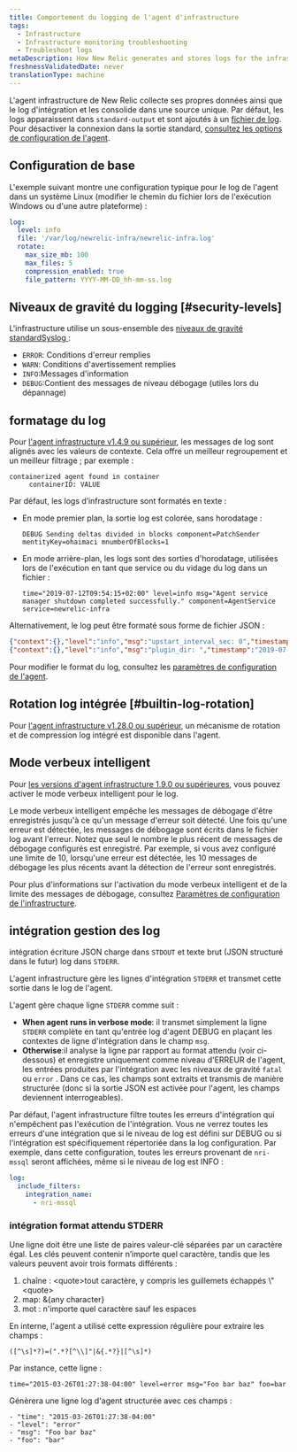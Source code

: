 ```yaml
---
title: Comportement du logging de l'agent d'infrastructure
tags:
  - Infrastructure
  - Infrastructure monitoring troubleshooting
  - Troubleshoot logs
metaDescription: How New Relic generates and stores logs for the infrastructure agent.
freshnessValidatedDate: never
translationType: machine
---
```


L&apos;agent infrastructure de New Relic collecte ses propres données ainsi que le log d&apos;intégration et les consolide dans une source unique. Par défaut, les logs apparaissent dans `standard-output` et sont ajoutés à un [fichier de log](/docs/infrastructure/install-configure-infrastructure/configuration/infrastructure-configuration-settings#log-file). Pour désactiver la connexion dans la sortie standard, [consultez les options de configuration de l&apos;agent](/docs/infrastructure/install-infrastructure-agent/configuration/infrastructure-agent-configuration-settings/#stdout).

## Configuration de base

L&apos;exemple suivant montre une configuration typique pour le log de l&apos;agent dans un système Linux (modifier le chemin du fichier lors de l&apos;exécution Windows ou d&apos;une autre plateforme) :

```yml
log:
  level: info
  file: '/var/log/newrelic-infra/newrelic-infra.log'
  rotate:
    max_size_mb: 100
    max_files: 5
    compression_enabled: true
    file_pattern: YYYY-MM-DD_hh-mm-ss.log
```

## Niveaux de gravité du logging [#security-levels]

L&apos;infrastructure utilise un sous-ensemble des [niveaux de gravité standard<DNT>Syslog</DNT> ](https://en.wikipedia.org/wiki/Syslog#Severity_level):

* `ERROR`: Conditions d&apos;erreur remplies
* `WARN`: Conditions d&apos;avertissement remplies
* `INFO`:Messages d&apos;information
* `DEBUG`:Contient des messages de niveau débogage (utiles lors du dépannage)

## formatage du log

Pour [l&apos;agent infrastructure v1.4.9 ou supérieur](/docs/release-notes/infrastructure-release-notes/infrastructure-agent-release-notes), les messages de log sont alignés avec les valeurs de contexte. Cela offre un meilleur regroupement et un meilleur filtrage ; par exemple :

```
containerized agent found in container
     containerID: VALUE
```

Par défaut, les logs d’infrastructure sont formatés en texte :

* En mode premier plan, la sortie log est colorée, sans horodatage :

  ```
  DEBUG Sending deltas divided in blocks component=PatchSender mentityKey=ohaimaci mnumberOfBlocks=1
  ```

* En mode arrière-plan, les logs sont des sorties d&apos;horodatage, utilisées lors de l&apos;exécution en tant que service ou du vidage du log dans un fichier :

  ```
  time="2019-07-12T09:54:15+02:00" level=info msg="Agent service manager shutdown completed successfully." component=AgentService service=newrelic-infra
  ```

Alternativement, le log peut être formaté sous forme de fichier JSON :

```json
{"context":{},"level":"info","msg":"upstart_interval_sec: 0","timestamp":"2019-07-11T18:24:03+02:00"}
{"context":{},"level":"info","msg":"plugin_dir: ","timestamp":"2019-07-11T18:24:03+02:00"}
```

Pour modifier le format du log, consultez les [paramètres de configuration de l&apos;agent](/docs/infrastructure/install-infrastructure-agent/configuration/infrastructure-agent-configuration-settings/#log-format).

## Rotation log intégrée [#builtin-log-rotation]

Pour [l&apos;agent infrastructure v1.28.0 ou supérieur](/docs/release-notes/infrastructure-release-notes/infrastructure-agent-release-notes), un mécanisme de rotation et de compression log intégré est disponible dans l&apos;agent.

## Mode verbeux intelligent

Pour [les versions d&apos;agent infrastructure 1.9.0 ou supérieures](/docs/release-notes/infrastructure-release-notes/infrastructure-agent-release-notes), vous pouvez activer le mode verbeux intelligent pour le log.

Le mode verbeux intelligent empêche les messages de débogage d&apos;être enregistrés jusqu&apos;à ce qu&apos;un message d&apos;erreur soit détecté. Une fois qu&apos;une erreur est détectée, les messages de débogage sont écrits dans le fichier log avant l&apos;erreur. Notez que seul le nombre le plus récent de messages de débogage configurés est enregistré. Par exemple, si vous avez configuré une limite de 10, lorsqu&apos;une erreur est détectée, les 10 messages de débogage les plus récents avant la détection de l&apos;erreur sont enregistrés.

Pour plus d&apos;informations sur l&apos;activation du mode verbeux intelligent et de la limite des messages de débogage, consultez [Paramètres de configuration de l&apos;infrastructure](/docs/infrastructure/install-infrastructure-agent/configuration/infrastructure-agent-configuration-settings/#logging-variables).

## intégration gestion des log

intégration écriture JSON charge dans `STDOUT` et texte brut (JSON structuré dans le futur) log dans `STDERR`.

L&apos;agent infrastructure gère les lignes d&apos;intégration `STDERR` et transmet cette sortie dans le log de l&apos;agent.

L&apos;agent gère chaque ligne `STDERR` comme suit :

* <DNT>**When agent runs in verbose mode**</DNT>: il transmet simplement la ligne `STDERR` complète en tant qu&apos;entrée log d&apos;agent DEBUG en plaçant les contextes de ligne d&apos;intégration dans le champ `msg`.
* <DNT>**Otherwise**</DNT>:il analyse la ligne par rapport au format attendu (voir ci-dessous) et enregistre uniquement comme niveau d&apos;ERREUR de l&apos;agent, les entrées produites par l&apos;intégration avec les niveaux de gravité `fatal` ou `error` . Dans ce cas, les champs sont extraits et transmis de manière structurée (donc si la sortie JSON est activée pour l&apos;agent, les champs deviennent interrogeables).

Par défaut, l&apos;agent infrastructure filtre toutes les erreurs d&apos;intégration qui n&apos;empêchent pas l&apos;exécution de l&apos;intégration. Vous ne verrez toutes les erreurs d&apos;une intégration que si le niveau de log est défini sur DEBUG ou si l&apos;intégration est spécifiquement répertoriée dans la log configuration. Par exemple, dans cette configuration, toutes les erreurs provenant de `nri-mssql` seront affichées, même si le niveau de log est INFO :

```yml
log:
  include_filters:
    integration_name:
      - nri-mssql
```

### intégration format attendu STDERR

Une ligne doit être une liste de paires valeur-clé séparées par un caractère égal. Les clés peuvent contenir n’importe quel caractère, tandis que les valeurs peuvent avoir trois formats différents :

1. chaîne : &lt;quote&gt;tout caractère, y compris les guillemets échappés \\&quot;&lt;quote&gt;
2. map: &amp;\{any character}
3. mot : n&apos;importe quel caractère sauf les espaces

En interne, l&apos;agent a utilisé cette expression régulière pour extraire les champs :

```regex
([^\s]*?)=(".*?[^\\]"|&{.*?}|[^\s]*)
```

Par instance, cette ligne :

```
time="2015-03-26T01:27:38-04:00" level=error msg="Foo bar baz" foo=bar
```

Génèrera une ligne log d&apos;agent structurée avec ces champs :

```
- "time": "2015-03-26T01:27:38-04:00"
- "level": "error"
- "msg": "Foo bar baz"
- "foo": "bar"
```